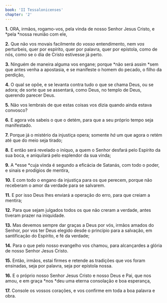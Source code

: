 ```yaml
---
book: 'II Tessalonicenses'
chapter: '2'
---
```


**1.** ORA, irmãos, rogamo-vos, pela vinda de nosso Senhor Jesus Cristo, e *pela *nossa reunião com ele,

**2.** Que não vos movais facilmente do *vosso* entendimento, nem *vos* perturbeis, quer por espírito, quer por palavra, quer por epístola, como de nós, como se o dia de Cristo estivesse já perto.

**3.** Ninguém de maneira alguma vos engane; porque *não será assim *sem que antes venha a apostasia, e se manifeste o homem do pecado, o filho da perdição,

**4.** O qual se opõe, e se levanta contra tudo o que se chama Deus, ou se adora; de sorte que se assentará, como Deus, no templo de Deus, querendo parecer Deus.

**5.** Não vos lembrais de que estas coisas vos dizia quando ainda estava convosco?

**6.** E agora vós sabeis o que o detém, para que a seu próprio tempo seja manifestado.

**7.** Porque já o mistério da injustiça opera; somente *há* um que agora o retém até que do meio seja tirado;

**8.** E então será revelado o iníquo, a quem o Senhor desfará pelo Espírito da sua boca, e aniquilará pelo esplendor da sua vinda;

**9.** A *esse *cuja vinda é segundo a eficácia de Satanás, com todo o poder, e sinais e prodígios de mentira,

**10.** E com todo o engano da injustiça para os que perecem, porque não receberam o amor da verdade para se salvarem.

**11.** E por isso Deus lhes enviará a operação do erro, para que creiam a mentira;

**12.** Para que sejam julgados todos os que não creram a verdade, antes tiveram prazer na iniquidade.

**13.** Mas devemos sempre dar graças a Deus por vós, irmãos amados do Senhor, por vos ter Deus elegido desde o princípio para a salvação, em santificação do Espírito, e fé da verdade;

**14.** Para o que pelo nosso evangelho vos chamou, para alcançardes a glória de nosso Senhor Jesus Cristo.

**15.** Então, irmãos, estai firmes e retende as tradições que vos foram ensinadas, seja por palavra, seja por epístola nossa.

**16.** E o próprio nosso Senhor Jesus Cristo e nosso Deus e Pai, que nos amou, e em graça *nos *deu uma eterna consolação e boa esperança,

**17.** Console os vossos corações, e vos confirme em toda a boa palavra e obra.